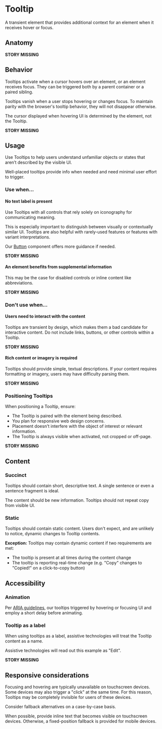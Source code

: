 # Tooltip

A transient element that provides additional context for an element when it receives hover or focus.

## Anatomy

**STORY MISSING**

## Behavior

Tooltips activate when a cursor hovers over an element, or an element receives focus. They can be triggered both by a parent container or a paired sibling.

Tooltips vanish when a user stops hovering or changes focus. To maintain parity with the browser's tooltip behavior, they will not disappear otherwise.

The cursor displayed when hovering UI is determined by the element, not the Tooltip.

**STORY MISSING**

## Usage

Use Tooltips to help users understand unfamiliar objects or states that aren’t described by the visible UI.

Well-placed tooltips provide info when needed and need minimal user effort to trigger.

### Use when...

#### No text label is present

Use Tooltips with all controls that rely solely on iconography for communicating meaning.

This is especially important to distinguish between visually or contextually similar UI. Tooltips are also helpful with rarely-used features or features with variant interpretations.

Our <a href="/components/button/">Button</a> component offers more guidance if needed.

**STORY MISSING**

#### An element benefits from supplemental information

This may be the case for disabled controls or inline content like abbreviations.

**STORY MISSING**

### Don't use when...

#### Users need to interact with the content

Tooltips are transient by design, which makes them a bad candidate for interactive content. Do not include links, buttons, or other controls within a Tooltip.

**STORY MISSING**

#### Rich content or imagery is required

Tooltips should provide simple, textual descriptions. If your content requires formatting or imagery, users may have difficulty parsing them.

**STORY MISSING**

### Positioning Tooltips

When positioning a Tooltip, ensure:

- The Tooltip is paired with the element being described.
- You plan for responsive web design concerns.
- Placement doesn't interfere with the object of interest or relevant information.
- The Tooltip is always visible when activated, not cropped or off-page.

**STORY MISSING**

## Content

### Succinct

Tooltips should contain short, descriptive text. A single sentence or even a sentence fragment is ideal.

The content should be new information. Tooltips should not repeat copy from visible UI.

### Static

Tooltips should contain static content. Users don't expect, and are unlikely to notice, dynamic changes to Tooltip contents.

**Exception:** Tooltips may contain dynamic content if two requirements are met:

- The tooltip is present at all times during the content change
- The tooltip is reporting real-time change (e.g. "Copy" changes to "Copied!" on a click-to-copy button)

## Accessibility

### Animation

Per <a href="https://www.w3.org/TR/wai-aria-1.1/#tooltip">ARIA guidelines</a>, our tooltips triggered by hovering or focusing UI and employ a short delay before animating.

### Tooltip as a label

When using tooltips as a label, assistive technologies will treat the Tooltip content as a name.

Assistive technologies will read out this example as "Edit".

**STORY MISSING**

## Responsive considerations

Focusing and hovering are typically unavailable on touchscreen devices. Some devices may also trigger a "click" at the same time. For this reason, Tooltips may be completely invisible for users of these devices.

Consider fallback alternatives on a case-by-case basis.

When possible, provide inline text that becomes visible on touchscreen devices. Otherwise, a fixed-position fallback is provided for mobile devices.
